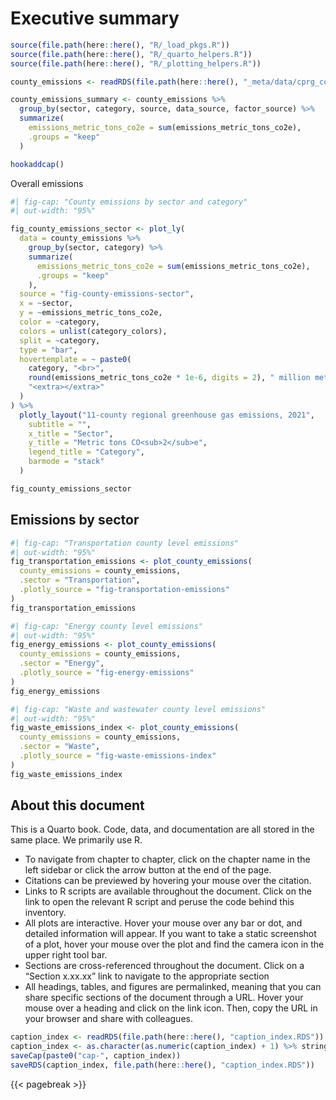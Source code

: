 # Executive summary {.unnumbered}
```r
source(file.path(here::here(), "R/_load_pkgs.R"))
source(file.path(here::here(), "R/_quarto_helpers.R"))
source(file.path(here::here(), "R/_plotting_helpers.R"))

county_emissions <- readRDS(file.path(here::here(), "_meta/data/cprg_county_emissions.RDS"))

county_emissions_summary <- county_emissions %>%
  group_by(sector, category, source, data_source, factor_source) %>%
  summarize(
    emissions_metric_tons_co2e = sum(emissions_metric_tons_co2e),
    .groups = "keep"
  )

hookaddcap()
```

Overall emissions

<!-- TODO sentence here with percentages, by sector and data source. Will be put into Word doc -->

```r
#| fig-cap: "County emissions by sector and category"
#| out-width: "95%"

fig_county_emissions_sector <- plot_ly(
  data = county_emissions %>%
    group_by(sector, category) %>%
    summarize(
      emissions_metric_tons_co2e = sum(emissions_metric_tons_co2e),
      .groups = "keep"
    ),
  source = "fig-county-emissions-sector",
  x = ~sector,
  y = ~emissions_metric_tons_co2e,
  color = ~category,
  colors = unlist(category_colors),
  split = ~category,
  type = "bar",
  hovertemplate = ~ paste0(
    category, "<br>",
    round(emissions_metric_tons_co2e * 1e-6, digits = 2), " million metric tons CO<sub>2</sub>e", "<br>",
    "<extra></extra>"
  )
) %>%
  plotly_layout("11-county regional greenhouse gas emissions, 2021",
    subtitle = "",
    x_title = "Sector",
    y_title = "Metric tons CO<sub>2</sub>e",
    legend_title = "Category",
    barmode = "stack"
  )

fig_county_emissions_sector
```

## Emissions by sector

```r
#| fig-cap: "Transportation county level emissions"
#| out-width: "95%"
fig_transportation_emissions <- plot_county_emissions(
  county_emissions = county_emissions,
  .sector = "Transportation",
  .plotly_source = "fig-transportation-emissions"
)
fig_transportation_emissions
```

```r
#| fig-cap: "Energy county level emissions"
#| out-width: "95%"
fig_energy_emissions <- plot_county_emissions(
  county_emissions = county_emissions,
  .sector = "Energy",
  .plotly_source = "fig-energy-emissions"
)
fig_energy_emissions
```

```r
#| fig-cap: "Waste and wastewater county level emissions"
#| out-width: "95%"
fig_waste_emissions_index <- plot_county_emissions(
  county_emissions = county_emissions,
  .sector = "Waste",
  .plotly_source = "fig-waste-emissions-index"
)
fig_waste_emissions_index
```


## About this document

This is a Quarto book. Code, data, and documentation are all stored in the same place. We primarily use R. 

- To navigate from chapter to chapter, click on the chapter name in the left sidebar or click the arrow button at the end of the page.
- Citations can be previewed by hovering your mouse over the citation.
- Links to R scripts are available throughout the document. Click on the link to open the relevant R script and peruse the code behind this inventory.
- All plots are interactive. Hover your mouse over any bar or dot, and detailed information will appear. If you want to take a static screenshot of a plot, hover your mouse over the plot and find the camera icon in the upper right tool bar.
- Sections are cross-referenced throughout the document. Click on a "Section x.xx.xx" link to navigate to the appropriate section
- All headings, tables, and figures are permalinked, meaning that you can share specific sections of the document through a URL. Hover your mouse over a heading and click on the link icon. Then, copy the URL in your browser and share with colleagues. 


```r
caption_index <- readRDS(file.path(here::here(), "caption_index.RDS"))
caption_index <- as.character(as.numeric(caption_index) + 1) %>% stringr::str_pad(width = 2, side = "left", pad = "0")
saveCap(paste0("cap-", caption_index))
saveRDS(caption_index, file.path(here::here(), "caption_index.RDS"))
```

{{< pagebreak >}}

